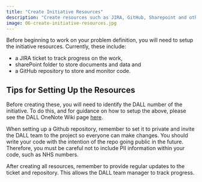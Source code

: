 ```yaml
---
title: "Create Initiative Resources"
description: "Create resources such as JIRA, GitHub, Sharepoint and others."
image: 06-create-initiative-resources.jpg
---
```


Before beginning to work on your problem definition, you will need to setup the initiative resources. Currently, these include:

* a JIRA ticket to track progress on the work,
* sharePoint folder to store documents and data and
* a GitHub repository to store and monitor code.

## Tips for Setting Up the Resources
Before creating these, you will need to identify the DALL number of the initiative. To do this, and for guidance on how to setup the above, please see the DALL OneNote Wiki page [here](https://nhsbsauk.sharepoint.com/sites/InsightTeam-DataAnalyticsLearningLabDALL/_layouts/OneNote.aspx?id=%2Fsites%2FInsightTeam-DataAnalyticsLearningLabDALL%2FShared%20Documents%2FData%20Analytics%20Learning%20Lab%20%28DALL%29%2FDALL%2FDALL%20-%20Knowledge%20Share%2FDALL%20Wiki&wd=target%28Project%20setup.one%7CA67782A4-EFB2-4B50-8584-6A2B8101E998%2FSet-up%20Process%7C4462877D-A630-4688-B4BB-22E364E1CC7B%2F%29onenote:https://nhsbsauk.sharepoint.com/sites/InsightTeam-DataAnalyticsLearningLabDALL/Shared%20Documents/Data%20Analytics%20Learning%20Lab%20(DALL)/DALL/DALL%20-%20Knowledge%20Share/DALL%20Wiki/Project%20setup.one#Set-up%20Process&section-id={A67782A4-EFB2-4B50-8584-6A2B8101E998}&page-id={4462877D-A630-4688-B4BB-22E364E1CC7B}&end).

When setting up a Github repository, remember to set it to private and invite the DALL team to the project so everyone can make changes. You should write your code with the intention of the repo going public in the future. Therefore, you must be careful not to include PII information within your code, such as NHS numbers.

After creating all resources, remember to provide regular updates to the ticket and repository. This allows the DALL team manager to track progress.